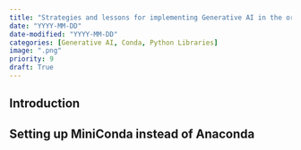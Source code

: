 ```yaml
---
title: "Strategies and lessons for implementing Generative AI in the organization"
date: "YYYY-MM-DD"
date-modified: "YYYY-MM-DD"
categories: [Generative AI, Conda, Python Libraries]
image: ".png"
priority: 9
draft: True
---
```


## Introduction


## Setting up MiniConda instead of Anaconda


## 


